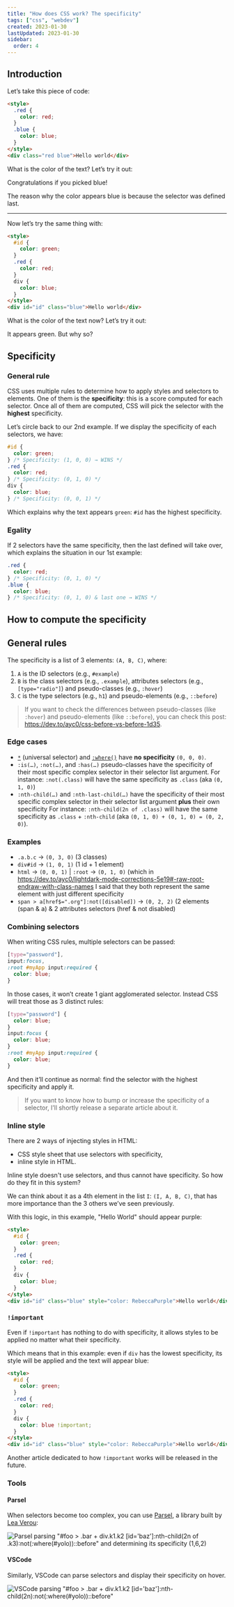 ```yaml
---
title: "How does CSS work? The specificity"
tags: ["css", "webdev"]
created: 2023-01-30
lastUpdated: 2023-01-30
sidebar:
  order: 4
---
```



## Introduction

Let’s take this piece of code:

```html
<style>
  .red {
    color: red;
  }
  .blue {
    color: blue;
  }
</style>
<div class="red blue">Hello world</div>
```

What is the color of the text? Let’s try it out:

<Codepen user="ayc0" id="NWBBGbG" />

Congratulations if you picked blue!

The reason why the color appears blue is because the selector was defined last.

---

Now let’s try the same thing with:

```html
<style>
  #id {
    color: green;
  }
  .red {
    color: red;
  }
  div {
    color: blue;
  }
</style>
<div id="id" class="blue">Hello world</div>
```

What is the color of the text now? Let’s try it out:

<Codepen user="ayc0" id="qByymPr" />

It appears green. But why so?

## Specificity

### General rule

CSS uses multiple rules to determine how to apply styles and selectors to elements. One of them is the **specificity**: this is a score computed for each selector. Once all of them are computed, CSS will pick the selector with the **highest** specificity.

Let’s circle back to our 2nd example. If we display the specificity of each selectors, we have:

```css
#id {
  color: green;
} /* Specificity: (1, 0, 0) → WINS */
.red {
  color: red;
} /* Specificity: (0, 1, 0) */
div {
  color: blue;
} /* Specificity: (0, 0, 1) */
```

Which explains why the text appears `green`: `#id` has the highest specificity.

### Egality

If 2 selectors have the same specificity, then the last defined will take over, which explains the situation in our 1st example:

```css
.red {
  color: red;
} /* Specificity: (0, 1, 0) */
.blue {
  color: blue;
} /* Specificity: (0, 1, 0) & last one → WINS */
```

## How to compute the specificity

## General rules

The specificity is a list of 3 elements: `(A, B, C)`, where:

1. `A` is the ID selectors (e.g., `#example`)
2. `B` is the class selectors (e.g., `.example`), attributes selectors (e.g., `[type="radio"]`) and pseudo-classes (e.g., `:hover`)
3. `C` is the type selectors (e.g., `h1`) and pseudo-elements (e.g., `::before`)

> If you want to check the differences between pseudo-classes (like `:hover`) and pseudo-elements (like `::before`), you can check this post: https://dev.to/ayc0/css-before-vs-before-1d35.

### Edge cases

- [`*`](https://developer.mozilla.org/en-US/docs/Web/CSS/Universal_selectors) (universal selector) and [`:where()`](https://developer.mozilla.org/en-US/docs/Web/CSS/:where) have **no specificity** `(0, 0, 0)`.
- `:is(…)`, `:not(…)`, and `:has(…)` pseudo-classes have the specificity of their most specific complex selector in their selector list argument.
  For instance: `:not(.class)` will have the same specificity as `.class` (aka `(0, 1, 0)`)
- `:nth-child(…)` and `:nth-last-child(…)` have the specificity of their most specific complex selector in their selector list argument **plus** their own specificity
  For instance: `:nth-child(2n of .class)` will have the same specificity as `.class` + `:nth-child` (aka `(0, 1, 0) + (0, 1, 0) = (0, 2, 0)`).

### Examples

- `.a.b.c` -> `(0, 3, 0)` (3 classes)
- `div#id` -> `(1, 0, 1)` (1 id + 1 element)
- `html` -> `(0, 0, 1)` | `:root` -> `(0, 1, 0)` (which in https://dev.to/ayc0/lightdark-mode-corrections-5e19#-raw-root-endraw-with-class-names I said that they both represent the same element with just different specificity
- `span > a[href$=".org"]:not([disabled])` -> `(0, 2, 2)` (2 elements (span & a) & 2 attributes selectors (href & not disabled)

### Combining selectors

When writing CSS rules, multiple selectors can be passed:

```css
[type="password"],
input:focus,
:root #myApp input:required {
  color: blue;
}
```

In those cases, it won’t create 1 giant agglomerated selector. Instead CSS will treat those as 3 distinct rules:

```css
[type="password"] {
  color: blue;
}
input:focus {
  color: blue;
}
:root #myApp input:required {
  color: blue;
}
```

And then it’ll continue as normal: find the selector with the highest specificity and apply it.

> If you want to know how to bump or increase the specificity of a selector, I’ll shortly release a separate article about it.

### Inline style

There are 2 ways of injecting styles in HTML:

- CSS style sheet that use selectors with specificity,
- inline style in HTML.

Inline style doesn't use selectors, and thus cannot have specificity. So how do they fit in this system?

We can think about it as a 4th element in the list `I`: `(I, A, B, C)`, that has more importance than the 3 others we’ve seen previously.

With this logic, in this example, "Hello World" should appear purple:

```html
<style>
  #id {
    color: green;
  }
  .red {
    color: red;
  }
  div {
    color: blue;
  }
</style>
<div id="id" class="blue" style="color: RebeccaPurple">Hello world</div>
```

<Codepen user="ayc0" id="VwBBqeo" />

### `!important`

Even if `!important` has nothing to do with specificity, it allows styles to be applied no matter what their specificity.

Which means that in this example: even if `div` has the lowest specificity, its style will be applied and the text will appear blue:

```html
<style>
  #id {
    color: green;
  }
  .red {
    color: red;
  }
  div {
    color: blue !important;
  }
</style>
<div id="id" class="blue" style="color: RebeccaPurple">Hello world</div>
```

<Codepen user="ayc0" id="YzjjdYy" />

Another article dedicated to how `!important` works will be released in the future.

### Tools

#### Parsel

When selectors become too complex, you can use [Parsel](https://projects.verou.me/parsel/), a library built by [Lea Verou](https://lea.verou.me/):

![Parsel parsing "#foo > .bar + div.k1.k2 [id='baz']:nth-child(2n of .k3):not(:where(#yolo))::before" and determining its specificity (1,6,2)](@assets/umseei3lx99qfkg9ip65.png)

#### VSCode

Similarly, VSCode can parse selectors and display their specificity on hover.

![VSCode parsing "#foo > .bar + div.k1.k2 [id='baz']:nth-child(2n):not(:where(#yolo))::before"](@assets/0inob8t4o2jow1j5rwc2.png)
